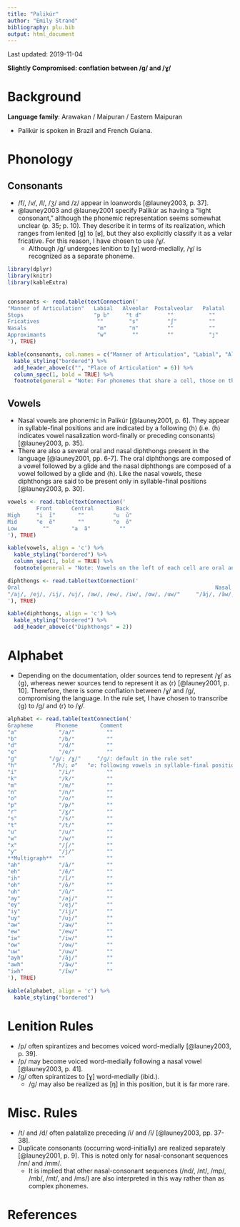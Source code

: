 ```yaml
---
title: "Palikúr"
author: "Emily Strand"
bibliography: plu.bib
output: html_document
---
```


Last updated: 2019-11-04

**Slightly Compromised: conflation between /ɡ/ and /ɣ/**

# Background

**Language family**: Arawakan / Maipuran / Eastern Maipuran

* Palikúr is spoken in Brazil and French Guiana.

# Phonology

## Consonants

* /f/, /v/, /l/, /ʒ/ and /z/ appear in loanwords [@launey2003, p. 37].
* @launey2003 and @launey2001 specify Palikúr as having a "light consonant," although the phonemic representation seems somewhat unclear (p. 35; p. 10). They describe it in terms of its realization, which ranges from lenited [ɡ] to [ʁ], but they also explicitly classify it as a velar fricative. For this reason, I have chosen to use /ɣ/.
    - Although /ɡ/ undergoes lenition to [ɣ] word-medially, /ɣ/ is recognized as a separate phoneme.

```r

library(dplyr)
library(knitr)
library(kableExtra)


consonants <- read.table(textConnection('
"Manner of Articulation"   Labial   Alveolar  Postalveolar   Palatal    Velar   Glottal   
Stops                      "p b"     "t d"        ""           ""       "k ɡ"     ""
Fricatives                  ""        "s"         "ʃ"          ""        "ɣ"      "h"
Nasals                      "m"       "n"         ""           ""        ""       ""
Approximants                "w"        ""         ""           "j"       ""       ""
'), TRUE)

kable(consonants, col.names = c("Manner of Articulation", "Labial", "Alveolar", "Postalveolar", "Palatal", "Velar", "Glottal"), align = 'c') %>%
  kable_styling("bordered") %>%
  add_header_above(c("", "Place of Articulation" = 6)) %>%
  column_spec(1, bold = TRUE) %>%
  footnote(general = "Note: For phonemes that share a cell, those on the left are voiceless and those on the right are voiced.", general_title = "")
```

## Vowels

* Nasal vowels are phonemic in Palikúr [@launey2001, p. 6]. They appear in syllable-final positions and are indicated by a following ⟨h⟩ (i.e. ⟨h⟩ indicates vowel nasalization word-finally or preceding consonants) [@launey2003, p. 35].
* There are also a several oral and nasal diphthongs present in the language [@launey2001, pp. 6-7]. The oral diphthongs are composed of a vowel followed by a glide and the nasal diphthongs are composed of a vowel followed by a glide and ⟨h⟩. Like the nasal vowels, these diphthongs are said to be present only in syllable-final positions [@launey2003, p. 30].

```r

vowels <- read.table(textConnection('
         Front      Central       Back
High     "i  ĩ"       ""         "u  ũ"
Mid      "e  ẽ"       ""         "o  õ"
Low        ""       "a  ã"         ""
'), TRUE)

kable(vowels, align = 'c') %>%
  kable_styling("bordered") %>%
  column_spec(1, bold = TRUE) %>%
  footnote(general = "Note: Vowels on the left of each cell are oral and vowels on the right of each cell are nasal.", general_title = "")

diphthongs <- read.table(textConnection('
Oral                                                             Nasal
"/aj/, /ej/, /ij/, /uj/, /aw/, /ew/, /iw/, /ow/, /uw/"     "/ãj/, /ãw/, /ĩw/"
'), TRUE)

kable(diphthongs, align = 'c') %>%
  kable_styling("bordered") %>%
  add_header_above(c("Diphthongs" = 2))

```  

# Alphabet

* Depending on the documentation, older sources tend to represent /ɣ/ as ⟨g⟩, whereas newer sources tend to represent it as ⟨r⟩ [@launey2001, p. 10]. Therefore, there is some conflation between /ɣ/ and /ɡ/, compromising the language. In the rule set, I have chosen to transcribe ⟨g⟩ to /ɡ/ and ⟨r⟩ to /ɣ/.

```r

alphabet <- read.table(textConnection('
Grapheme       Phoneme       Comment
"a"             "/a/"          ""
"b"             "/b/"          ""
"d"             "/d/"          ""
"e"             "/e/"          ""
"g"          "/ɡ/; /ɣ/"     "/ɡ/: default in the rule set"
"h"           "/h/; ∅"   "∅: following vowels in syllable-final positions (indicates nasalization)"
"i"             "/i/"          ""
"k"             "/k/"          ""
"m"             "/m/"          ""
"n"             "/n/"          ""
"o"             "/o/"          ""
"p"             "/p/"          ""
"r"             "/ɣ/"          ""
"s"             "/s/"          ""
"t"             "/t/"          ""
"u"             "/u/"          ""
"w"             "/w/"          ""
"x"             "/ʃ/"          ""
"y"             "/j/"          ""
**Multigraph**  ""             ""
"ah"            "/ã/"          ""
"eh"            "/ẽ/"          ""
"ih"            "/ĩ/"          ""
"oh"            "/õ/"          ""
"uh"            "/ũ/"          ""
"ay"            "/aj/"         ""
"ey"            "/ej/"         ""
"iy"            "/ij/"         ""
"uy"            "/uj/"         ""
"aw"            "/aw/"         ""
"ew"            "/ew/"         ""
"iw"            "/iw/"         ""
"ow"            "/ow/"         ""
"uw"            "/uw/"         ""
"ayh"           "/ãj/"         ""
"awh"           "/ãw/"         ""
"iwh"           "/ĩw/"         ""
'), TRUE)

kable(alphabet, align = 'c') %>%
  kable_styling("bordered")
```

# Lenition Rules

* /p/ often spirantizes and becomes voiced word-medially [@launey2003, p. 39].
* /p/ may become voiced word-medially following a nasal vowel [@launey2003, p. 41].
* /ɡ/ often spirantizes to [ɣ] word-medially (ibid.).
    - /ɡ/ may also be realized as [ŋ] in this position, but it is far more rare.

# Misc. Rules

* /t/ and /d/ often palatalize preceding /i/ and /ĩ/ [@launey2003, pp. 37-38].
* Duplicate consonants (occurring word-initially) are realized separately [@launey2001, p. 9]. This is noted only for nasal-consonant sequences /nn/ and /mm/.
    - It is implied that other nasal-consonant sequences (/nd/, /nt/, /mp/, /mb/, /mt/, and /ms/) are also interpreted in this way rather than as complex phonemes.

# References
